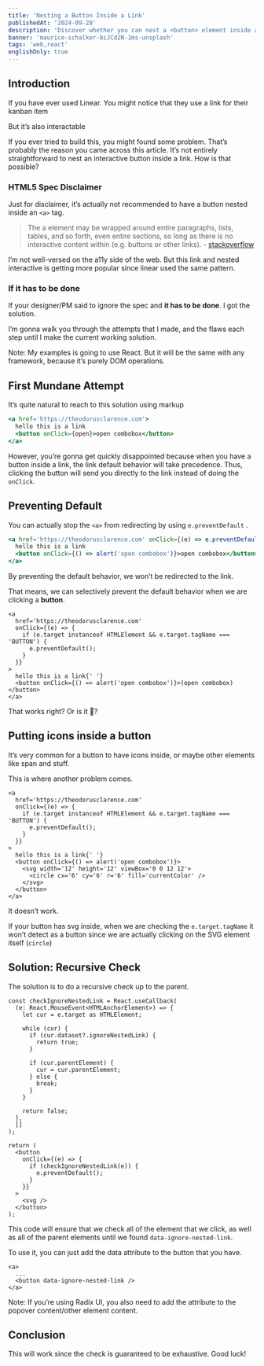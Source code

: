 ```yaml
---
title: 'Nesting a Button Inside a Link'
publishedAt: '2024-09-28'
description: 'Discover whether you can nest a <button> element inside an <a> tag.'
banner: 'maurice-schalker-biJCd2N-1ms-unsplash'
tags: 'web,react'
englishOnly: true
---
```


## Introduction

If you have ever used Linear. You might notice that they use a link for their kanban item

<CloudinaryImg
  mdx
  publicId='theodorusclarence/blogs/nesting-button-inside-link/CleanShot_2024-09-28_at_10.32.43'
  alt='Linear kanban is using a link for the their kanban item'
  width={500}
  height={527}
/>

But it’s also interactable

<CloudinaryImg
  mdx
  publicId='theodorusclarence/blogs/nesting-button-inside-link/CleanShot_2024-09-24_at_23.22.532x'
  alt="Linear kanban has button inside a link that's interactable"
  width={400}
  height={343}
/>

If you ever tried to build this, you might found some problem. That’s probably the reason you came across this article. It’s not entirely straightforward to nest an interactive button inside a link. How is that possible?

### HTML5 Spec Disclaimer

Just for disclaimer, it’s actually not recommended to have a button nested inside an `<a>` tag.

> The a element may be wrapped around entire paragraphs, lists, tables, and so forth, even entire sections, so long as there is no interactive content within (e.g. buttons or other links).
> \- [stackoverflow](https://stackoverflow.com/questions/6393827/can-i-nest-a-button-element-inside-an-a-using-html5)

I’m not well-versed on the a11y side of the web. But this link and nested interactive is getting more popular since linear used the same pattern.

### If it has to be done

If your designer/PM said to ignore the spec and **it has to be done**. I got the solution.

I’m gonna walk you through the attempts that I made, and the flaws each step until I make the current working solution.

Note: My examples is going to use React. But it will be the same with any framework, because it’s purely DOM operations.

## First Mundane Attempt

It’s quite natural to reach to this solution using markup

```jsx
<a href='https://theodorusclarence.com'>
  hello this is a link
  <button onClick={open}>open combobox</button>
</a>
```

However, you’re gonna get quickly disappointed because when you have a button inside a link, the link default behavior will take precedence. Thus, clicking the button will send you directly to the link instead of doing the `onClick`.

<CloudinaryVideoPlayer
  mdx
  publicId='theodorusclarence/blogs/nesting-button-inside-link/mundane-attempt'
  width='400'
  height='464'
/>

## Preventing Default

You can actually stop the `<a>` from redirecting by using `e.preventDefault` .

```jsx
<a href='https://theodorusclarence.com' onClick={(e) => e.preventDefault()}>
  hello this is a link
  <button onClick={() => alert('open combobox')}>open combobox</button>
</a>
```

By preventing the default behavior, we won’t be redirected to the link.

<CloudinaryVideoPlayer
  mdx
  publicId='theodorusclarence/blogs/nesting-button-inside-link/preventing-default'
  width={400}
  height={380}
/>

That means, we can selectively prevent the default behavior when we are clicking a **button**.

```tsx
<a
  href='https://theodorusclarence.com'
  onClick={(e) => {
    if (e.target instanceof HTMLElement && e.target.tagName === 'BUTTON') {
      e.preventDefault();
    }
  }}
>
  hello this is a link{' '}
  <button onClick={() => alert('open combobox')}>(open combobox)</button>
</a>
```

That works right? Or is it 🤨?

## Putting icons inside a button

It’s very common for a button to have icons inside, or maybe other elements like span and stuff.

This is where another problem comes.

```tsx
<a
  href='https://theodorusclarence.com'
  onClick={(e) => {
    if (e.target instanceof HTMLElement && e.target.tagName === 'BUTTON') {
      e.preventDefault();
    }
  }}
>
  hello this is a link{' '}
  <button onClick={() => alert('open combobox')}>
    <svg width='12' height='12' viewBox='0 0 12 12'>
      <circle cx='6' cy='6' r='6' fill='currentColor' />
    </svg>
  </button>
</a>
```

<CloudinaryVideoPlayer
  mdx
  publicId='theodorusclarence/blogs/nesting-button-inside-link/icons-inside-buttons'
  width={400}
  height={464}
/>

It doesn’t work.

If your button has svg inside, when we are checking the `e.target.tagName` it won’t detect as a button since we are actually clicking on the SVG element itself (`circle`)

<CloudinaryImg
  mdx
  publicId='theodorusclarence/blogs/nesting-button-inside-link/CleanShot_2024-09-24_at_23.54.222x'
  alt='CleanShot'
  width={500}
  height={358}
/>

## Solution: Recursive Check

The solution is to do a recursive check up to the parent.

```tsx
const checkIgnoreNestedLink = React.useCallback(
  (e: React.MouseEvent<HTMLAnchorElement>) => {
    let cur = e.target as HTMLElement;

    while (cur) {
      if (cur.dataset?.ignoreNestedLink) {
        return true;
      }

      if (cur.parentElement) {
        cur = cur.parentElement;
      } else {
        break;
      }
    }

    return false;
  },
  []
);

return (
  <button
    onClick={(e) => {
      if (checkIgnoreNestedLink(e)) {
        e.preventDefault();
      }
    }}
  >
    <svg />
  </button>
);
```

This code will ensure that we check all of the element that we click, as well as all of the parent elements until we found `data-ignore-nested-link`.

To use it, you can just add the data attribute to the button that you have.

```tsx
<a>
  ...
  <button data-ignore-nested-link />
</a>
```

Note: If you’re using Radix UI, you also need to add the attribute to the popover content/other element content.

## Conclusion

This will work since the check is guaranteed to be exhaustive. Good luck!
